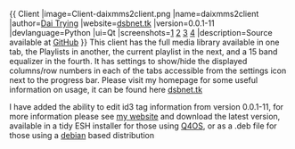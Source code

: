 {{
Client
|image=Client-daixmms2client.png
|name=daixmms2client
|author=[[User:WikiUsername|Dai Trying]]
|website=[http://dsbnet.tk/pages/Xmms2_skin.php dsbnet.tk]
|version=0.0.1-11
|devlanguage=Python
|ui=Qt
|screenshots=[http://dsbnet.tk/skin_images/skin_Mlibrary.png] [http://dsbnet.tk/skin_images/skin_playlist.png] [http://dsbnet.tk/skin_images/skin_nowplaying.png] [http://dsbnet.tk/skin_images/skin_settings.png]
|description=Source available at [https://github.com/Dai-trying/daixmms2client.git GitHub]
}}
This client has the full media library available in one tab, the Playlists in another, the current playlist in the next, and a 15 band equalizer in the fourth. It has settings to show/hide the displayed columns/row numbers in each of the tabs accessible from the settings icon next to the progress bar.
Please visit my homepage for some useful information on usage, it can be found here [http://www.dsbnet.tk/Ccount/click.php?id=X_skin dsbnet.tk]

I have added the ability to edit id3 tag information from version 0.0.1-11, for more information please see [http://www.dsbnet.tk/Ccount/click.php?id=X_skin my website] and download the latest version, available in a tidy ESH installer for those using [http://www.q4os.org Q4OS], or as a .deb file for those using a [http://www.debian.org debian] based distribution